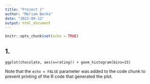 ```yaml
---
title: "Project 1"
author: "Meriam Berka"
date: "2023-09-12"
output: html_document
---
```


```r
knitr::opts_chunk$set(echo = TRUE)
```

## 1. 
```{echo=FALSE}
ggplot(chocolate, aes(x=rating)) + geom_histogram(bins=15)
```

Note that the `echo = FALSE` parameter was added to the code chunk to prevent printing of the R code that generated the plot.
